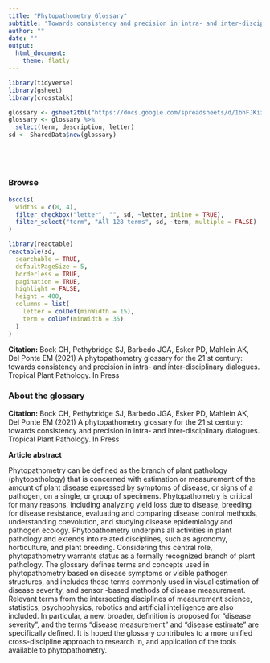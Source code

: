 ```yaml
---
title: "Phytopathometry Glossary"
subtitle: "Towards consistency and precision in intra- and inter-disciplinary dialogues"
author: ""
date: ""
output: 
  html_document: 
    theme: flatly
---
```


```r

library(tidyverse)
library(gsheet)
library(crosstalk)

glossary <- gsheet2tbl("https://docs.google.com/spreadsheets/d/1bhFJKizExY5NIHZY2cOLvfuuPFZJAOnjTmkCLh2ylEw/edit?usp=sharing")
glossary <- glossary %>%
  select(term, description, letter)
sd <- SharedData$new(glossary)
```

<br><br>

##  {.tabset}

### Browse

```r
bscols(
  widths = c(8, 4),
  filter_checkbox("letter", "", sd, ~letter, inline = TRUE),
  filter_select("term", "All 128 terms", sd, ~term, multiple = FALSE)
)
```





```r
library(reactable)
reactable(sd,
  searchable = TRUE,
  defaultPageSize = 5,
  borderless = TRUE,
  pagination = TRUE,
  highlight = FALSE,
  height = 400,
  columns = list(
    letter = colDef(minWidth = 15),
    term = colDef(minWidth = 35)
  )
)
```
**Citation:** Bock CH, Pethybridge SJ, Barbedo JGA, Esker PD, Mahlein AK, Del Ponte EM (2021) A phytopathometry glossary for the 21 st century: towards consistency and precision in intra- and inter-disciplinary dialogues. Tropical Plant Pathology. In Press


### About the glossary

**Citation:** Bock CH, Pethybridge SJ, Barbedo JGA, Esker PD, Mahlein AK, Del Ponte EM (2021) A phytopathometry glossary for the 21 st century: towards consistency and precision in intra- and inter-disciplinary dialogues. Tropical Plant Pathology. In Press

**Article abstract**  

Phytopathometry can be defined as the branch of plant pathology (phytopathology) that is concerned with estimation or measurement of the amount of plant disease expressed by symptoms of disease, or signs of a pathogen, on a single, or group of specimens. Phytopathometry is critical for many reasons, including analyzing yield loss due to disease, breeding for disease resistance, evaluating and comparing disease control methods, understanding coevolution, and studying disease epidemiology and pathogen ecology. Phytopathometry underpins all activities in plant pathology and extends into related disciplines, such as agronomy, horticulture, and plant breeding. Considering this central role, phytopathometry warrants status as a formally recognized branch of plant pathology. The glossary defines terms and concepts used in phytopathometry based on disease symptoms or visible pathogen structures, and includes those terms commonly used in visual estimation of disease severity, and sensor -based methods of disease measurement. Relevant terms from the intersecting disciplines of measurement science, statistics, psychophysics, robotics and artificial intelligence are also included. In particular, a new, broader, definition is proposed for “disease severity”, and the terms “disease measurement” and “disease estimate” are specifically defined. It is hoped the glossary contributes to a more unified cross-discipline approach to research in, and application of the tools available to phytopathometry.
